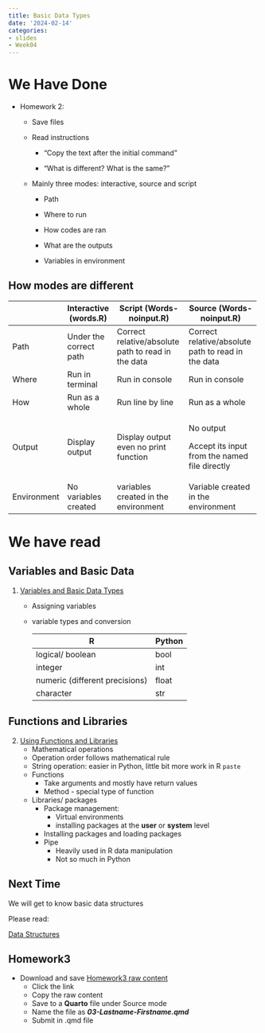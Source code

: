 ```yaml
---
title: Basic Data Types
date: '2024-02-14'
categories:
- slides
- Week04
---
```


# We Have Done {.scrollable}

-   Homework 2:
    -   Save files

    -   Read instructions

        -   "Copy the text after the initial command"

        -   "What is different? What is the same?"

    -   Mainly three modes: interactive, source and script

        -   Path

        -   Where to run

        -   How codes are ran

        -   What are the outputs

        -   Variables in environment

## How modes are different {.scrollable}

+--------------+------------------------+----------------------------------------------------+----------------------------------------------------+
|              | Interactive (words.R)  | Script (Words-noinput.R)                           | Source (Words-noinput.R)                           |
+==============+========================+====================================================+====================================================+
| Path         | Under the correct path | Correct relative/absolute path to read in the data | Correct relative/absolute path to read in the data |
+--------------+------------------------+----------------------------------------------------+----------------------------------------------------+
| Where        | Run in terminal        | Run in console                                     | Run in console                                     |
+--------------+------------------------+----------------------------------------------------+----------------------------------------------------+
| How          | Run as a whole         | Run line by line                                   | Run as a whole                                     |
+--------------+------------------------+----------------------------------------------------+----------------------------------------------------+
| Output       | Display output         | Display output even no print function              | No output                                          |
|              |                        |                                                    |                                                    |
|              |                        |                                                    | Accept its input from the named file directly      |
+--------------+------------------------+----------------------------------------------------+----------------------------------------------------+
| Environment  | No variables created   | variables created in the environment               | Variable created in the environment                |
+--------------+------------------------+----------------------------------------------------+----------------------------------------------------+

# We have read {.scrollable}

## Variables and Basic Data

1.  [Variables and Basic Data Types](https://srvanderplas.github.io/stat-computing-r-python/part-gen-prog/01-basic-var-types.html)

    -   Assigning variables

    -   variable types and conversion

        | R                              | Python |
        |--------------------------------|--------|
        | logical/ boolean               | bool   |
        | integer                        | int    |
        | numeric (different precisions) | float  |
        | character                      | str    |

## Functions and Libraries {.scrollable}

2.  [Using Functions and Libraries](https://srvanderplas.github.io/stat-computing-r-python/part-gen-prog/02-prog-functions.html)
    -   Mathematical operations
    -   Operation order follows mathematical rule
    -   String operation: easier in Python, little bit more work in R `paste`
    -   Functions
        -   Take arguments and mostly have return values
        -   Method - special type of function
    -   Libraries/ packages
        -   Package management:
            -   Virtual environments
            -   installing packages at the **user** or **system** level
        -   Installing packages and loading packages
        -   Pipe
            -   Heavily used in R data manipulation
            -   Not so much in Python

::: r-fit-text
# Next Time

We will get to know basic data structures

Please read:

[Data Structures](https://srvanderplas.github.io/stat-computing-r-python/part-gen-prog/03-data-struct.html)
:::

::: r-fit-text
# Homework3

-   Download and save [Homework3 raw content](https://raw.githubusercontent.com/srvanderplas/unl-stat151/main/homework/03-data-types.qmd)
    -   Click the link
    -   Copy the raw content
    -   Save to a **Quarto** file under Source mode
    -   Name the file as ***03-Lastname-Firstname.qmd***
    -   Submit in .qmd file
:::
